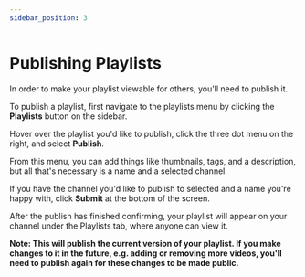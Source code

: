 ```yaml
---
sidebar_position: 3
---
```


# Publishing Playlists

In order to make your playlist viewable for others, you'll need to publish it.

To publish a playlist, first navigate to the playlists menu by clicking the **Playlists** button on the sidebar.

Hover over the playlist you'd like to publish, click the three dot menu on the right, and select **Publish**.

From this menu, you can add things like thumbnails, tags, and a description, but all that's necessary is a name and a selected channel.

If you have the channel you'd like to publish to selected and a name you're happy with, click **Submit** at the bottom of the screen.

After the publish has finished confirming, your playlist will appear on your channel under the Playlists tab, where anyone can view it.

**Note: This will publish the current version of your playlist. If you make changes to it in the future, e.g. adding or removing more videos, you'll need to publish again for these changes to be made public.**
